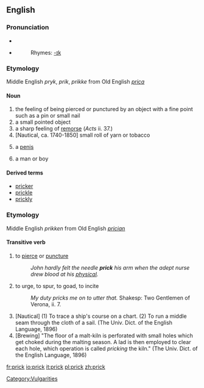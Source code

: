 ==English==

===Pronunciation===
* {{IPA|/prɪk/}}
* {{SAMPA|/prIk/}}
*:Rhymes: [[Rhymes:English:-ɪk|-ɪk]]

===Etymology===
Middle English ''pryk'', ''prik'', ''prikke'' from Old English ''[[prica]]''

====Noun====
{{en-noun}}

# the feeling of being pierced or punctured by an object with a fine point such as a pin or small nail
# a small pointed object
# a sharp feeling of [[remorse]] (''Acts'' ii. 37.)
# [Nautical, ca. 1740-1850] small roll of yarn or tobacco
# {{cattag|slang}} a [[penis]]
# {{cattag|slang}} {{derogatory}} a man or boy

====Derived terms====
*[[pricker]]
*[[prickle]]
*[[prickly]]

[[Category:Vulgarities]]

===Etymology===
Middle English ''prikken'' from Old English ''[[prician]]''
====Transitive verb====
{{en-verb}}

# to [[pierce]] or [[puncture]]
#:''John hardly felt the needle '''prick''' his arm when the adept nurse drew blood at his [[physical]].''
# to urge, to spur, to goad, to incite
#:''My duty pricks me on to utter that.'' Shakesp: Two Gentlemen of Verona, ii. 7.
# [Nautical] (1) To trace a ship's course on a chart. (2) To run a middle seam through the cloth of a sail. (The Univ. Dict. of the English Language, 1896)
# [Brewing] "The floor of a malt-kiln is perforated with small holes which get choked during the malting season. A lad is then employed to clear each hole, which operation is called ''pricking'' the kiln." (The Univ. Dict. of the English Language, 1896)

[[fr:prick]]
[[io:prick]]
[[it:prick]]
[[pl:prick]]
[[zh:prick]]